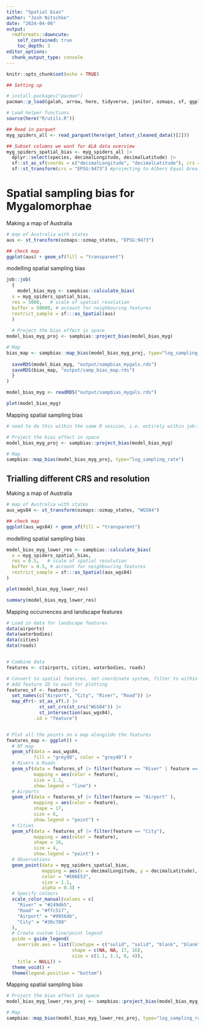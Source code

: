 ```yaml
---
title: "Spatial bias"
author: "Josh Nitschke"
date: "2024-04-06"
output: 
  rmdformats::downcute:
    self_contained: true
    toc_depth: 3
editor_options: 
  chunk_output_type: console
---
```


<style>
#toc ul.nav li ul li {
    display: none;
    max-height: none;
}

#toc ul.nav li.active ul li  {
    display: block;
    max-height: none;
}

#toc ul.nav li ul li ul li {
    max-height: none;
    display: none !important;
}

#toc ul.nav li ul li.active ul li {
    max-height: none;
    display: block !important;
}
</style>


```r
knitr::opts_chunk$set(echo = TRUE)
```

```r
## Setting up

# install.packages("pacman")
pacman::p_load(galah, arrow, here, tidyverse, janitor, ozmaps, sf, ggplot2, wesanderson, dplyr, DT, sampbias, viridis, rnaturalearthdata)

# Load helper functions
source(here("R/utils.R"))

## Read in parquet
myg_spiders_all <- read_parquet(here(get_latest_cleaned_data()[2]))

## Subset columns we want for ALA data overview
myg_spiders_spatial_bias <- myg_spiders_all |> 
  dplyr::select(species, decimalLongitude, decimalLatitude) |>
  sf::st_as_sf(coords = c("decimalLongitude", "decimalLatitude"), crs = "EPSG:4326") |>
  sf::st_transform(crs = "EPSG:9473") #projecting to Albers Equal Area projection (EPSG:9473 (GDA2020 / Australian Albers))
```

# Spatial sampling bias for Mygalomorphae

Making a map of Australia

```r
# map of Australia with states
aus <- st_transform(ozmaps::ozmap_states, "EPSG:9473")

## check map
ggplot(aus) + geom_sf(fill = "transparent")
```

modelling spatial sampling bias

```r
job::job(
  {
    model_bias_myg <- sampbias::calculate_bias(
  x = myg_spiders_spatial_bias,
  res = 5000,   # scale of spatial resolution
  buffer = 50000, # account for neighbouring features
  restrict_sample = sf:::as_Spatial(aus)
  )
    
  # Project the bias effect in space
model_bias_myg_proj <- sampbias::project_bias(model_bias_myg)

# Map
bias_map <- sampbias::map_bias(model_bias_myg_proj, type="log_sampling_rate")
  
  saveRDS(model_bias_myg, "output/sampbias_mygals.rds")
  saveRDS(bias_map, "output/samp_bias_map.rds")
  }
)
```

```r
model_bias_myg <- readRDS("output/sampbias_mygals.rds")

plot(model_bias_myg)
```

Mapping spatial sampling bias

```r
# need to do this within the same R session, i.e. entirely within job::job() as above, or entirely outside

# Project the bias effect in space
model_bias_myg_proj <- sampbias::project_bias(model_bias_myg)

# Map
sampbias::map_bias(model_bias_myg_proj, type="log_sampling_rate")
```

## Trialling different CRS and resolution
Making a map of Australia

```r
# map of Australia with states
aus_wgs84 <- st_transform(ozmaps::ozmap_states, "WGS84")

## check map
ggplot(aus_wgs84) + geom_sf(fill = "transparent")
```

modelling spatial sampling bias

```r
model_bias_myg_lower_res <- sampbias::calculate_bias(
  x = myg_spiders_spatial_bias,
  res = 0.5,   # scale of spatial resolution
  buffer = 0.5, # account for neighbouring features
  restrict_sample = sf:::as_Spatial(aus_wgs84)
)

plot(model_bias_myg_lower_res)

summary(model_bias_myg_lower_res)
```

Mapping occurrences and landscape features

```r
# Load in data for landscape features
data(airports)
data(waterbodies)
data(cities)
data(roads)


# Combine data
features <- c(airports, cities, waterbodies, roads)

# Convert to spatial features, set coordinate system, filter to within NT
# Add feature ID to each for plotting
features_sf <- features |>
  set_names(c("Airport", "City", "River", "Road")) |>
  map_dfr(~ st_as_sf(.) |> 
            st_set_crs(st_crs("WGS84")) |>
            st_intersection(aus_wgs84),
          .id = "feature")


# Plot all the points on a map alongside the features
features_map <- ggplot() +
  # NT map
  geom_sf(data = aus_wgs84,
          fill = "grey98", color = "grey40") +
  # Rivers & Roads
  geom_sf(data = features_sf |> filter(feature == "River" | feature == "Road"),
          mapping = aes(color = feature),
          size = 1.1,
          show.legend = "line") +
  # Airports
  geom_sf(data = features_sf |> filter(feature == "Airport" ),
          mapping = aes(color = feature),
          shape = 17,
          size = 6,
          show.legend = "point") +
  # Cities
  geom_sf(data = features_sf |> filter(feature == "City"),
          mapping = aes(color = feature),
          shape = 16,
          size = 4,
          show.legend = "point") +
  # Observations
  geom_point(data = myg_spiders_spatial_bias,
             mapping = aes(x = decimalLongitude, y = decimalLatitude),
             color = "#E06E53",
             size = 1.1,
             alpha = 0.3) +
  # Specify colours
  scale_color_manual(values = c(
    "River" = "#249db5",
    "Road" = "#ffc517",
    "Airport" = "#9956db",
    "City" = "#30c788"
  ),
  # Create custom line/point legend
  guide = guide_legend(
    override.aes = list(linetype = c("solid", "solid", "blank", "blank"), 
                        shape = c(NA, NA, 17, 16),
                        size = c(1.1, 1.1, 6, 4)),
    title = NULL)) +
  theme_void() +
  theme(legend.position = "bottom")
```

Mapping spatial sampling bias

```r
# Project the bias effect in space
model_bias_myg_lower_res_proj <- sampbias::project_bias(model_bias_myg_lower_res)

# Map
sampbias::map_bias(model_bias_myg_lower_res_proj, type="log_sampling_rate")
```